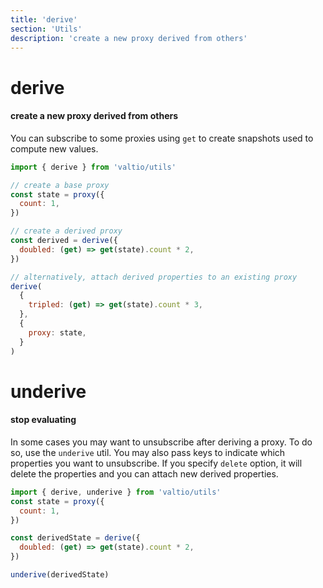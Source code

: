 ```yaml
---
title: 'derive'
section: 'Utils'
description: 'create a new proxy derived from others'
---
```


# derive

#### create a new proxy derived from others

You can subscribe to some proxies using `get` to create snapshots used to compute new values.

```js
import { derive } from 'valtio/utils'

// create a base proxy
const state = proxy({
  count: 1,
})

// create a derived proxy
const derived = derive({
  doubled: (get) => get(state).count * 2,
})

// alternatively, attach derived properties to an existing proxy
derive(
  {
    tripled: (get) => get(state).count * 3,
  },
  {
    proxy: state,
  }
)
```

# underive

#### stop evaluating

In some cases you may want to unsubscribe after deriving a proxy. To do so, use the `underive` util. You may also pass keys to indicate which properties you want to unsubscribe. If you specify `delete` option, it will delete the properties
and you can attach new derived properties.

```js
import { derive, underive } from 'valtio/utils'
const state = proxy({
  count: 1,
})

const derivedState = derive({
  doubled: (get) => get(state).count * 2,
})

underive(derivedState)
```
